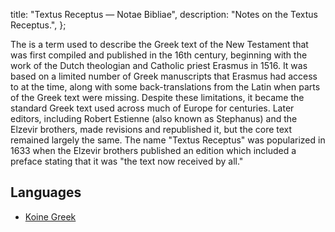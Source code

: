   title: "Textus Receptus — Notae Bibliae",
  description: "Notes on the Textus Receptus.",
};

<Initial text="Textus Receptus" />

The <Definition lang="latin" anchor="textus-receptus" text="Textus Receptus" /> is a term used to describe the Greek text of the New Testament that was first compiled and published in the 16th century, beginning with the work of the Dutch theologian and Catholic priest Erasmus in 1516. It was based on a limited number of Greek manuscripts that Erasmus had access to at the time, along with some back-translations from the Latin when parts of the Greek text were missing. Despite these limitations, it became the standard Greek text used across much of Europe for centuries. Later editors, including Robert Estienne (also known as Stephanus) and the Elzevir brothers, made revisions and republished it, but the core text remained largely the same. The name "Textus Receptus" was popularized in 1633 when the Elzevir brothers published an edition which included a preface stating that it was "the text now received by all."

## Languages

* [Koine Greek](/bible/languages/koine-greek)
